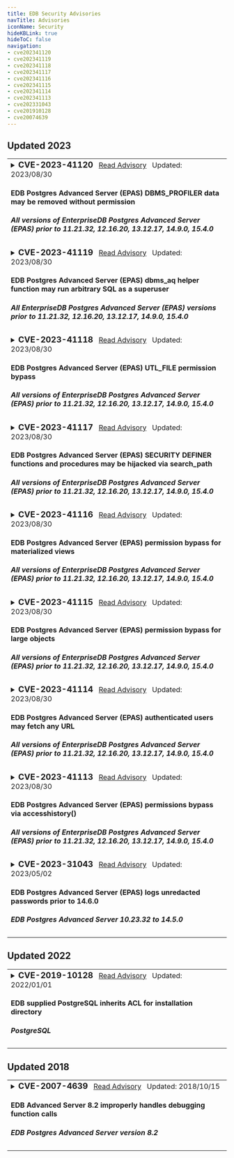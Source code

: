 ```yaml
---
title: EDB Security Advisories
navTitle: Advisories
iconName: Security
hideKBLink: true
hideToC: false
navigation:
- cve202341120
- cve202341119
- cve202341118
- cve202341117
- cve202341116
- cve202341115
- cve202341114
- cve202341113
- cve202331043
- cve201910128
- cve20074639
---
```


## Updated 2023

<table class="table-bordered">

<tr><td>
<details><summary><h3 style="display:inline">CVE-2023-41120</h3>
<span>
&nbsp;&nbsp;<a href="cve202341120">Read Advisory</a>
&nbsp;&nbsp;Updated: </span><span>2023/08/30</span>
<h4>EDB Postgres Advanced Server (EPAS) DBMS_PROFILER data may be removed without permission
</h4>
<h5>All versions of EnterpriseDB Postgres Advanced Server (EPAS) prior to 11.21.32, 12.16.20, 13.12.17, 14.9.0, 15.4.0</h5>
</summary>
<hr/>
<em>Summary:</em>&nbsp;
An issue was discovered in EnterpriseDB Postgres Advanced Server (EPAS) before 11.21.32, 12.x before 12.16.20, 13.x before 13.12.16, 14.x before 14.9.0, and 15.x before 15.4.0. It permits an authenticated user to use DBMS_PROFILER to remove all accumulated profiling data on a system-wide basis, regardless of that user's permissions.
<br/>
<a href="cve202341120">Read More...</a>
</details></td></tr>

<tr><td>
<details><summary><h3 style="display:inline">CVE-2023-41119</h3>
<span>
&nbsp;&nbsp;<a href="cve202341119">Read Advisory</a>
&nbsp;&nbsp;Updated: </span><span>2023/08/30</span>
<h4>EDB Postgres Advanced Server (EPAS) dbms_aq helper function may run arbitrary SQL as a superuser
</h4>
<h5>All EnterpriseDB Postgres Advanced Server (EPAS) versions prior to 11.21.32, 12.16.20, 13.12.17, 14.9.0, 15.4.0 </h5>
</summary>
<hr/>
<em>Summary:</em>&nbsp;
An issue was discovered in EnterpriseDB Postgres Advanced Server (EPAS) before 11.21.32, 12.x before 12.16.20, 13.x before 13.12.16, 14.x before 14.9.0, and 15.x before 15.4.0. It contains the function _dbms_aq_move_to_exception_queue that may be used to elevate a user's privileges to superuser. This function accepts the OID of a table, and then accesses that table as the superuser by using SELECT and DML commands.
<br/>
<a href="cve202341119">Read More...</a>
</details>
</td></tr>

<tr><td>
<details><summary><h3 style="display:inline">CVE-2023-41118</h3>
<span>
&nbsp;&nbsp;<a href="cve202341118">Read Advisory</a>
&nbsp;&nbsp;Updated: </span><span>2023/08/30</span>
<h4>EDB Postgres Advanced Server (EPAS) UTL_FILE permission bypass
</h4>
<h5>All versions of EnterpriseDB Postgres Advanced Server (EPAS) prior to 11.21.32, 12.16.20, 13.12.17, 14.9.0, 15.4.0</h5></summary>
<hr/>
<em>Summary:</em>&nbsp;
An issue was discovered in EnterpriseDB Postgres Advanced Server (EPAS) before 11.21.32, 12.x before 12.16.20, 13.x before 13.12.16, 14.x before 14.9.0, and 15.x before 15.4.0. It may allow an authenticated user to bypass authorization requirements and access underlying implementation functions. When a superuser has configured file locations using CREATE DIRECTORY, these functions allow users to take a wide range of actions, including read, write, copy, rename, and delete.
<br/>
<a href="cve202341118">Read More...</a>
</details></td></tr>

<tr><td>
<details><summary><h3 style="display:inline">CVE-2023-41117</h3>
<span>
&nbsp;&nbsp;<a href="cve202341117">Read Advisory</a>
&nbsp;&nbsp;Updated: </span><span>2023/08/30</span>
<h4>EDB Postgres Advanced Server (EPAS) SECURITY DEFINER functions and procedures may be hijacked via search_path</h4>
<h5>All versions of EnterpriseDB Postgres Advanced Server (EPAS) prior to 11.21.32, 12.16.20, 13.12.17, 14.9.0, 15.4.0</h5>
</summary>
<hr/>
<em>Summary:</em>&nbsp;
An issue was discovered in EnterpriseDB Postgres Advanced Server (EPAS) before 11.21.32, 12.x before 12.16.20, 13.x before 13.12.16, 14.x before 14.9.0, and 15.x before 15.4.0. It contain packages, standalone packages, and functions that run SECURITY DEFINER but are inadequately secured against search_path attacks.
<br/>
<a href="cve202341117">Read More...</a>
</details>
</td></tr>

<tr><td>
<details><summary><h3 style="display:inline">CVE-2023-41116</h3>
<span>
&nbsp;&nbsp;<a href="cve202341116">Read Advisory</a>
&nbsp;&nbsp;Updated: </span><span>2023/08/30</span>
<h4>EDB Postgres Advanced Server (EPAS) permission bypass for materialized views
</h4>
<h5>All versions of EnterpriseDB Postgres Advanced Server (EPAS) prior to 11.21.32, 12.16.20, 13.12.17, 14.9.0, 15.4.0</h5>
</summary>
<hr/>
<em>Summary:</em>&nbsp;
An issue was discovered in EnterpriseDB Postgres Advanced Server (EPAS) before 11.21.32, 12.x before 12.16.20, 13.x before 13.12.16, 14.x before 14.9.0, and 15.x before 15.4.0. It allows an authenticated user to refresh any materialized view, regardless of that user's permissions.
<br/>
<a href="cve202341116">Read More...</a>
</details></td></tr>

<tr><td>
<details><summary><h3 style="display:inline">CVE-2023-41115</h3>
<span>
&nbsp;&nbsp;<a href="cve202341115">Read Advisory</a>
&nbsp;&nbsp;Updated: </span><span>2023/08/30</span>
<h4>EDB Postgres Advanced Server (EPAS) permission bypass for large objects
</h4>
<h5>All versions of EnterpriseDB Postgres Advanced Server (EPAS) prior to 11.21.32, 12.16.20, 13.12.17, 14.9.0, 15.4.0</h5>
</summary>
<hr/>
<em>Summary:</em>&nbsp;
An issue was discovered in EnterpriseDB Postgres Advanced Server (EPAS) before 11.21.32, 12.x before 12.16.20, 13.x before 13.12.16, 14.x before 14.9.0, and 15.x before 15.4.0. When using UTL_ENCODE, an authenticated user can read any large object, regardless of that user's permissions.
<br/>
<a href="cve202341115">Read More...</a>
</details></td></tr>


<tr><td>
<details><summary><h3 style="display:inline">CVE-2023-41114</h3>
<span>
&nbsp;&nbsp;<a href="cve202341114">Read Advisory</a>
&nbsp;&nbsp;Updated: </span><span>2023/08/30</span>
<h4>EDB Postgres Advanced Server (EPAS) authenticated users may fetch any URL
</h4>
<h5>All versions of EnterpriseDB Postgres Advanced Server (EPAS) prior to 11.21.32, 12.16.20, 13.12.17, 14.9.0, 15.4.0</h5>
</summary>
<hr/>
<em>Summary:</em>&nbsp;
An issue was discovered in EnterpriseDB Postgres Advanced Server (EPAS) before 11.21.32, 12.x before 12.16.20, 13.x before 13.12.16, 14.x before 14.9.0, and 15.x before 15.4.0. It contains the functions get_url_as_text and get_url_as_bytea that are publicly executable, thus permitting an authenticated user to read any file from the local filesystem or remote system regardless of that user's permissions.
<br/>
<a href="cve202341114">Read More...</a>
</details></td></tr>

<tr><td>
<details><summary><h3 style="display:inline">CVE-2023-41113</h3>
<span>
&nbsp;&nbsp;<a href="cve202341113">Read Advisory</a>
&nbsp;&nbsp;Updated: </span><span>2023/08/30</span>
<h4>EDB Postgres Advanced Server (EPAS) permissions bypass via accesshistory() 
</h4>
<h5>All versions of EnterpriseDB Postgres Advanced Server (EPAS) prior to 11.21.32, 12.16.20, 13.12.17, 14.9.0, 15.4.0</h5>
</summary>
<hr/>
<em>Summary:</em>&nbsp;
An issue was discovered in EnterpriseDB Postgres Advanced Server (EPAS) before 11.21.32, 12.x before 12.16.20, 13.x before 13.12.16, 14.x before 14.9.0, and 15.x before 15.4.0. It allows an authenticated user to to obtain information about whether certain files exist on disk, what errors if any occur when attempting to read them, and some limited information about their contents (regardless of permissions). This can occur when a superuser has configured one or more directories for filesystem access via CREATE DIRECTORY and adopted certain non-default settings for log_line_prefix and log_connections.
 <br/>
<a href="cve202341113">Read More...</a>
</details>
</td></tr>


<tr><td>
<details><summary><h3 style="display:inline">CVE-2023-31043</h3>
<span>
&nbsp;&nbsp;<a href="cve202331043">Read Advisory</a>
&nbsp;&nbsp;Updated: </span><span>2023/05/02</span>
<h4>EDB Postgres Advanced Server (EPAS) logs unredacted passwords prior to 14.6.0
</h4>
<h5>EDB Postgres Advanced Server 10.23.32 to 14.5.0</h5>
</summary>
<hr/>
<em>Summary:</em>&nbsp;
EDB Postgres Advanced Server (EPAS) versions before 14.6.0 log unredacted passwords in situations where optional parameters are used with CREATE/ALTER USER/GROUP/ROLE, and redacting was configured with edb_filter_log.redact_password_commands. The fixed versions are 10.23.33, 11.18.29, 12.13.17, 13.9.13, and 14.6.0.
<br/>
<a href="cve202331043">Read More...</a>
</details></td></tr>
</table>

## Updated 2022

<table>
<tr><td>
<details><summary><h3 style="display:inline">CVE-2019-10128</h3>
<span>
&nbsp;&nbsp;<a href="cve201910128">Read Advisory</a>
&nbsp;&nbsp;Updated: </span><span>2022/01/01</span>
<h4>EDB supplied PostgreSQL inherits ACL for installation directory
</h4>
<h5>PostgreSQL</h5>
</summary>
<hr/>
<em>Summary:</em>&nbsp;
A vulnerability was found in PostgreSQL versions 11.x prior to 11.3. The Windows installer for EDB-supplied PostgreSQL does not lock down the ACL of the binary installation directory or the ACL of the data directory; it keeps the inherited ACL. In the default configuration, this allows a local attacker to read arbitrary data directory files, essentially bypassing database-imposed read access limitations. In plausible non-default configurations, an attacker having both an unprivileged Windows account and an unprivileged PostgreSQL account can cause the PostgreSQL service account to execute arbitrary code.
<br/>
<a href="cve201910128">Read More...</a>
</details></td></tr>
</table>

## Updated 2018

<table>
<tr><td>
<details><summary><h3 style="display:inline">CVE-2007-4639</h3>
<span>
&nbsp;&nbsp;<a href="cve20074639">Read Advisory</a>
&nbsp;&nbsp;Updated: </span><span>2018/10/15</span>
<h4>EDB Advanced Server 8.2 improperly handles debugging function calls
</h4>
<h5>EDB Postgres Advanced Server version 8.2</h5>
</summary>
<hr/>
<em>Summary:</em>&nbsp;
EDB Postgres Advanced Server 8.2 does not properly handle certain debugging function calls that occur before a call to <code>pldbg_create_listener</code>, which allows remote authenticated users to cause a denial of service (daemon crash) and possibly execute arbitrary code via a SELECT statement that invokes a <code>pldbg_</code> function, as demonstrated by (1) <code>pldbg_get_stack</code> and (2) <code>pldbg_abort_target</code>, which triggers use of an uninitialized pointer.<br/>
<a href="cve20074639">Read More...</a>
</details></td></tr></table>

